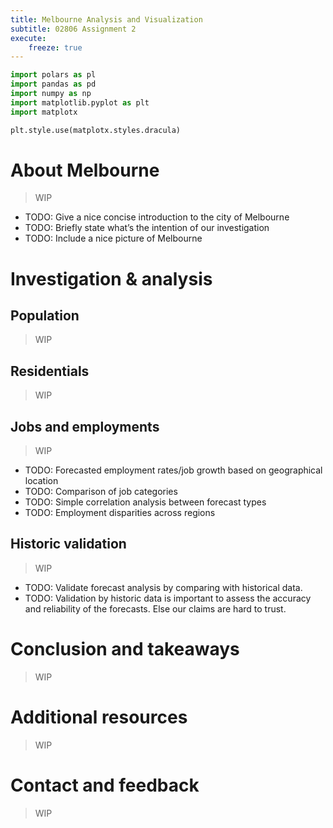 ```yaml
---
title: Melbourne Analysis and Visualization
subtitle: 02806 Assignment 2
execute:
    freeze: true
---
```


```python
import polars as pl
import pandas as pd
import numpy as np
import matplotlib.pyplot as plt
import matplotx

plt.style.use(matplotx.styles.dracula)
```

# About Melbourne
> WIP

- TODO: Give a nice concise introduction to the city of Melbourne
- TODO: Briefly state what's the intention of our investigation
- TODO: Include a nice picture of Melbourne

# Investigation & analysis

## Population
> WIP

## Residentials
> WIP

## Jobs and employments
> WIP

- TODO: Forecasted employment rates/job growth based on geographical location
- TODO: Comparison of job categories
- TODO: Simple correlation analysis between forecast types
- TODO: Employment disparities across regions

## Historic validation
> WIP

- TODO: Validate forecast analysis by comparing with historical data.
- TODO: Validation by historic data is important to assess the accuracy and reliability of the forecasts. Else our claims are hard to trust.

# Conclusion and takeaways
> WIP

# Additional resources
> WIP

# Contact and feedback
> WIP

<!--
> 1. Motivation.
> What is your dataset?
> Why did you choose this/these particular dataset(s)?
> What was your goal for the end user's experience?

> 2. Basic stats. Let's understand the dataset better
> Write about your choices in data cleaning and preprocessing
> Write a short section that discusses the dataset stats, containing key points/plots from your exploratory data analysis.

> 3. Data Analysis
> Describe your data analysis and explain what you've learned about the dataset.
> If relevant, talk about your machine-learning.

> 4. Genre. Which genre of data story did you use?
> Which tools did you use from each of the 3 categories of Visual Narrative (Figure 7 in Segal and Heer). Why?
> Which tools did you use from each of the 3 categories of Narrative Structure (Figure 7 in Segal and Heer). Why?

> 5. Visualizations.
> Explain the visualizations you've chosen.
> Why are they right for the story you want to tell?

> 6. Discussion. Think critically about your creation
> What went well?,
> What is still missing? What could be improved?, Why?

> 7. Contributions. Who did what?
> You should write (just briefly) which group member was the main responsible for which elements of the assignment. (I want you guys to understand every part of the assignment, but usually there is someone who took lead role on certain portions of the work. That's what you should explain).
> It is not OK simply to write "All group members contributed equally".

> 8. Make sure that you use references when they're needed and follow academic standards.
-->